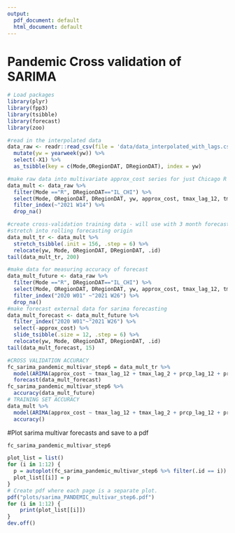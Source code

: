 ```yaml
---
output:
  pdf_document: default
  html_document: default
---
```

# Pandemic Cross validation of SARIMA

```r
# Load packages
library(plyr)
library(fpp3)
library(tsibble)
library(forecast)
library(zoo)
```

```r
#read in the interpolated data
data_raw <- readr::read_csv(file = 'data/data_interpolated_with_lags.csv') %>%
  mutate(yw = yearweek(yw)) %>%
  select(-X1) %>%
  as_tsibble(key = c(Mode,ORegionDAT, DRegionDAT), index = yw) 
```

```r
#make raw data into multivariate approx_cost series for just Chicago R
data_mult <- data_raw %>%
  filter(Mode =="R", DRegionDAT=="IL_CHI") %>%
  select(Mode, ORegionDAT, DRegionDAT, yw, approx_cost, tmax_lag_12, tmax_lag_2, prcp_lag_12, prcp_lag_2, diesel_price, new_deaths, pandemic, volume) %>%
  filter_index(~"2021 W14") %>%
  drop_na()
```

```r
#create cross-validation training data - will use with 3 month forecasts
#stretch into rolling forecasting origin
data_mult_tr <- data_mult %>%
  stretch_tsibble(.init = 156, .step = 6) %>%
  relocate(yw, Mode, ORegionDAT, DRegionDAT, .id)
tail(data_mult_tr, 200)
```

```r
#make data for measuring accuracy of forecast
data_mult_future <- data_raw %>%
  filter(Mode =="R", DRegionDAT=="IL_CHI") %>%
  select(Mode, ORegionDAT, DRegionDAT, yw, approx_cost, tmax_lag_12, tmax_lag_2, prcp_lag_12, prcp_lag_2, diesel_price, new_deaths, pandemic, volume) %>%
  filter_index("2020 W01" ~"2021 W26") %>%
  drop_na()
#make forecast external data for sarima forecasting
data_mult_forecast <- data_mult_future %>%
  filter_index("2020 W01"~"2021 W26") %>%
  select(-approx_cost) %>%
  slide_tsibble(.size = 12, .step = 6) %>%
  relocate(yw, Mode, ORegionDAT, DRegionDAT, .id)
tail(data_mult_forecast, 15)
```

```r
#CROSS VALIDATION ACCURACY
fc_sarima_pandemic_multivar_step6 = data_mult_tr %>%
  model(ARIMA(approx_cost ~ tmax_lag_12 + tmax_lag_2 + prcp_lag_12 + prcp_lag_2 + diesel_price + new_deaths + pandemic + volume)) %>%
  forecast(data_mult_forecast)
fc_sarima_pandemic_multivar_step6 %>%
  accuracy(data_mult_future)
# TRAINING SET ACCURACY
data_mult %>%
  model(ARIMA(approx_cost ~ tmax_lag_12 + tmax_lag_2 + prcp_lag_12 + prcp_lag_2 + diesel_price + new_deaths + pandemic + volume)) %>%
  accuracy()
```


#Plot sarima multivar forecasts and save to a pdf
```r
fc_sarima_pandemic_multivar_step6
```

```r
plot_list = list()
for (i in 1:12) {
  p = autoplot(fc_sarima_pandemic_multivar_step6 %>% filter(.id == i)) + autolayer(data_future, approx_cost, colour = "black")+ylim(0.5,3.5)
  plot_list[[i]] = p
}
# Create pdf where each page is a separate plot.
pdf("plots/sarima_PANDEMIC_multivar_step6.pdf")
for (i in 1:12) {
    print(plot_list[[i]])
}
dev.off()
```